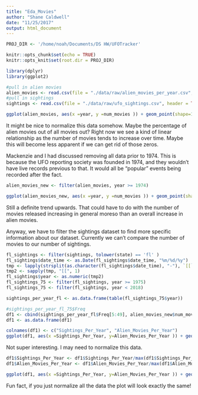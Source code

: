 ```yaml
---
title: "Eda_Movies"
author: "Shane Caldwell"
date: "11/25/2017"
output: html_document
---
```


```r

PROJ_DIR <- '/home/noah/Documents/DS HW/UFOTracker'

knitr::opts_chunk$set(echo = TRUE)
knitr::opts_knit$set(root.dir = PROJ_DIR)

library(dplyr)
library(ggplot2)
```

```r
#pull in alien movies
alien_movies <- read.csv(file = "./data/raw/alien_movies_per_year.csv", header = TRUE)
#pull in sightings
sightings <- read.csv(file = "./data/raw/ufo_sightings.csv", header = TRUE)
```

```r
ggplot(alien_movies, aes(x =year, y =num_movies )) + geom_point(shape=1)
```

It might be nice to normalize this data somehow. Maybe the percentage of alien movies out of all movies out? Right now we see a kind of linear relationship as the number of movies tends to increase over time. Maybe this will become less apparent if we can get rid of those zeros.

Mackenzie and I had discussed removing all data prior to 1974. This is because the UFO reporting society was founded in 1974, and they wouldn't have live records previous to that. It would all be "popular" events being recorded after the fact.


```r
alien_movies_new <- filter(alien_movies, year >= 1974)

ggplot(alien_movies_new, aes(x =year, y =num_movies )) + geom_point(shape=1)

```

Still a definite trend upwards. That could have to do with the number of movies released increasing in general moreso than an overall increase in alien movies. 

Anyway, we have to filter the sightings dataset to find more specific information about our dataset. Currently we can't compare the number of movies to our number of sightings. 

```r

fl_sightings <- filter(sightings, tolower(state) == 'fl' )
fl_sightings$date_time <- as.Date(fl_sightings$date_time, "%m/%d/%y")
tmp <- lapply(strsplit(as.character(fl_sightings$date_time), "-"), `[[`, 1)
tmp2 <- sapply(tmp, "[[", 1)
fl_sightings$year <- as.numeric(tmp2)
fl_sightings_75 <- filter(fl_sightings, year >= 1975)
fl_sightings_75 <- filter(fl_sightings, year < 2018)

sightings_per_year_fl <- as.data.frame(table(fl_sightings_75$year))

#sightings_per_year_fl_75$Freq
df1 <- cbind(sightings_per_year_fl$Freq[5:49], alien_movies_new$num_movies)
df1 <- as.data.frame(df1)

colnames(df1) <- c("Sightings_Per_Year", "Alien_Movies_Per_Year")
ggplot(df1, aes(x =Sightings_Per_Year, y=Alien_Movies_Per_Year )) + geom_point(shape=1)
```

Not super interesting. I may need to normalize this data. 

```r
df1$Sightings_Per_Year <- df1$Sightings_Per_Year/max(df1$Sightings_Per_Year)
df1$Alien_Movies_Per_Year <- df1$Alien_Movies_Per_Year/max(df1$Alien_Movies_Per_Year)

ggplot(df1, aes(x =Sightings_Per_Year, y=Alien_Movies_Per_Year )) + geom_point(shape=1)
```

Fun fact, if you just normalize all the data the plot will look exactly the same!

